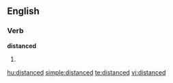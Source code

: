 
==English==

===Verb===
'''distanced'''

# {{past of|[[distance]]}}

[[hu:distanced]]
[[simple:distanced]]
[[te:distanced]]
[[vi:distanced]]